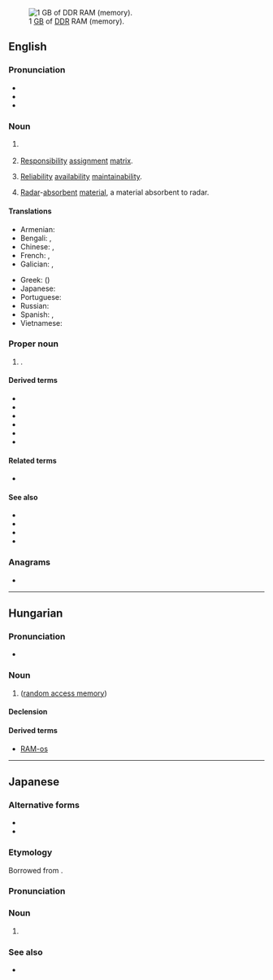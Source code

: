 {{also|ram|Ram|rám|râm|Râm|rắm}}
[[Image:DDR RAM-2.jpg|thumb|right|1 [[GB]] of [[DDR]] RAM (memory).]]
==English==
{{wikipedia}}

===Pronunciation===
* {{IPA|lang=en|/ɹæm/}}
* {{rhymes|lang=en|æm}}
* {{homophones|lang=en|ram}}

===Noun===
{{en-noun}}

# {{lb|en|electronics|computing}} {{acronym of|random access memory|lang=en}}
# {{lb|en|project management}} [[responsibility|Responsibility]] [[assignment]] [[matrix]].
# {{lb|en|risk management}} [[reliability|Reliability]] [[availability]] [[maintainability]].
# {{lb|en|military}} [[radar|Radar]]-[[absorbent]] [[material]], a material absorbent to radar.

====Translations====
{{trans-top|random access memory}}
* Armenian: {{t|hy|ՕՀՍ|sc=Armn}}
* Bengali: {{t|bn|র‌্যান্ডম অ্যাকসেস মেমরি|sc=Beng}}, {{t|bn|র‌্যাম|sc=Beng}}
* Chinese: {{t+|zh|内存|sc=Hani}}, {{t+|zh|記憶體|sc=Hani}}
* French: {{t+|fr|RAM|f}}, {{t|fr|mémoire RAM|f}}
* Galician: {{t|gl|RAM|f}}, {{t|gl|memoria RAM|f}}
{{trans-mid}}
* Greek: {{t|el|ΜΤΠ|f}} ({{t+|el|μνήμη τυχαίας προσπέλασης|f}})
* Japanese: {{t|ja|RAM|tr=ramu|sc=Jpan}}
* Portuguese: {{t|pt|memória RAM|f}}
* Russian: {{t+|ru|ОЗУ}}
* Spanish: {{t+|es|RAM|f}}, {{t|es|memoria RAM|f}}
* Vietnamese: {{t|vi|bộ nhớ}}
{{trans-bottom}}

===Proper noun===
{{en-proper noun}}

# {{w|Royal Academy of Music}}.

====Derived terms====
* {{l|en|NVRAM}}
* {{l|en|SRAM}}
* {{l|en|DRAM}}
* {{l|en|SDRAM}}
* {{l|en|FRAM}}
* {{l|en|MRAM}}

====Related terms====
* {{l|en|ROM}}

====See also====
* {{l|en|flash memory}}
* {{l|en|bubble memory}}
* {{l|en|core memory}}
* {{l|en|WORM}}

===Anagrams===
* {{anagrams|en|-mar-|AMR|ARM|Arm|Arm.|MAR|MRA|Mar|Mar.|RMA|arm|mar|mar-}}

----

==Hungarian==

===Pronunciation===
* {{hu-IPA|ram}}

===Noun===
{{hu-noun|-ok}}

# {{lb|hu|electronics|computing}} {{l|en|RAM}} ([[random access memory]])

====Declension====
{{hu-infl-nom|RAM-o|o|v=m}}{{hu-pos-otok|RAM-|j|jai}}

====Derived terms====
* [[RAM-os]]

----

==Japanese==

===Alternative forms===
* {{ja-r|ランダム アクセス メモリ}}
* {{ja-r|ランダム アクセス メモリー}}

===Etymology===
Borrowed from {{bor|ja|en|RAM|notext=1}}.

===Pronunciation===
{{ja-pron|ラム|acc=1}}

===Noun===
{{ja-noun|ラム}}

# {{lb|ja|electronics|computing}} {{l|en|RAM}}

===See also===
* {{ja-r|ROM|ロム}}
